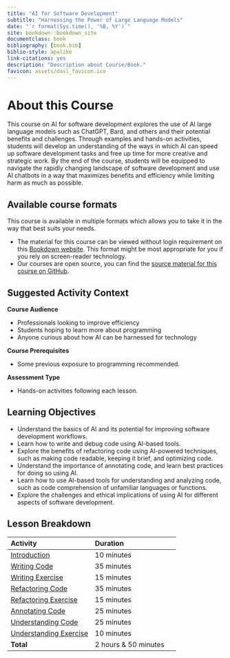 ```yaml
---
title: "AI for Software Development"
subtitle: "Harnessing the Power of Large Language Models"
date: "`r format(Sys.time(), '%B, %Y')`"
site: bookdown::bookdown_site
documentclass: book
bibliography: [book.bib]
biblio-style: apalike
link-citations: yes
description: "Description about Course/Book."
favicon: assets/dasl_favicon.ico
---
```


# About this Course {-}

This course on AI for software development explores the use of AI large language models such as ChatGPT, Bard, and others and their potential benefits and challenges. Through examples and hands-on activities, students will develop an understanding of the ways in which AI can speed up software development tasks and free up time for more creative and strategic work. By the end of the course, students will be equipped to navigate the rapidly changing landscape of software development and use AI chatbots in a way that maximizes benefits and efficiency while limiting harm as much as possible.

## Available course formats {-}

This course is available in multiple formats which allows you to take it in the way that best suits your needs.

- The material for this course can be viewed without login requirement on this [Bookdown website]( hutchdatascience.org/AI_for_software/). This format might be most appropriate for you if you rely on screen-reader technology.
<!-- - This course can be taken for [free certification through Leanpub](LINK HERE). -->
<!-- - This course can be taken on [Coursera for certification here](LINK HERE) (but it is not available for free on Coursera). -->
- Our courses are open source, you can find the [source material for this course on GitHub](https://github.com/fhdsl/AI_for_software/).

## Suggested Activity Context {-}

**Course Audience**  

- Professionals looking to improve efficiency
- Students hoping to learn more about programming
- Anyone curious about how AI can be harnessed for technology

**Course Prerequisites**  

- Some previous exposure to programming recommended.

**Assessment Type**  

- Hands-on activities following each lesson.

## Learning Objectives {-}

- Understand the basics of AI and its potential for improving software development workflows.
- Learn how to write and debug code using AI-based tools.
- Explore the benefits of refactoring code using AI-powered techniques, such as making code readable, keeping it brief, and optimizing code.
- Understand the importance of annotating code, and learn best practices for doing so using AI.
- Learn how to use AI-based tools for understanding and analyzing code, such as code comprehension of unfamiliar languages or functions.
- Explore the challenges and ethical implications of using AI for different aspects of software development.

## Lesson Breakdown {-}

| Activity | Duration |
| :-- | :-- |
| [Introduction](https://hutchdatascience.org/AI_for_software/introduction.html) | 10 minutes |
| [Writing Code](https://hutchdatascience.org/AI_for_software/writing-code.html) | 35 minutes |
| [Writing Exercise](https://hutchdatascience.org/AI_for_software/writing-code.html#hands-on-exercise) | 15 minutes |
| [Refactoring Code](https://hutchdatascience.org/AI_for_software/refactoring-code.html) | 35 minutes |
| [Refactoring Exercise](https://hutchdatascience.org/AI_for_software/refactoring-code.html#hands-on-exercise) | 15 minutes |
| [Annotating Code](https://hutchdatascience.org/AI_for_software/annotating-your-code.html) | 25 minutes |
| [Understanding Code](https://hutchdatascience.org/AI_for_software/understanding-unfamiliar-code.html) | 25 minutes |
| [Understanding Exercise](https://hutchdatascience.org/AI_for_software/understanding-unfamiliar-code.html#hamds-on-exercise) | 10 minutes |
| **Total** | 2 hours & 50 minutes |


